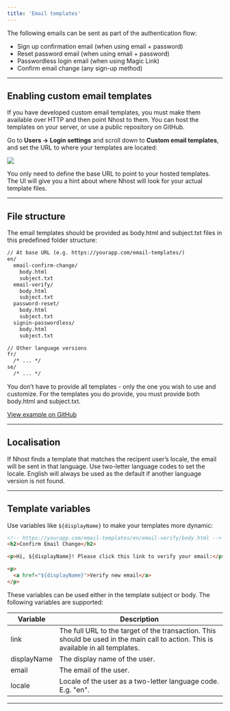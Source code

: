 ```yaml
---
title: 'Email templates'
---
```


The following emails can be sent as part of the authentication flow:

- Sign up confirmation email (when using email + password)
- Reset password email (when using email + password)
- Passwordless login email (when using Magic Link)
- Confirm email change (any sign-up method)

---

## Enabling custom email templates

If you have developed custom email templates, you must make them available over HTTP and then point Nhost to them. You can host the templates on your server, or use a public repository on GitHub.

Go to **Users -> Login settings** and scroll down to **Custom email templates**, and set the URL to where your templates are located:

![ ](/images/platform/email-templates.svg)

You only need to define the base URL to point to your hosted templates. The UI will give you a hint about where Nhost will look for your actual template files.

---

## File structure

The email templates should be provided as body.html and subject.txt files in this predefined folder structure:

```txt
// At base URL (e.g. https://yourapp.com/email-templates/)
en/
  email-confirm-change/
    body.html
    subject.txt
  email-verify/
    body.html
    subject.txt
  password-reset/
    body.html
    subject.txt
  signin-passwordless/
    body.html
    subject.txt

// Other language versions
fr/
  /* ... */
se/
  /* ... */
```

You don’t have to provide all templates - only the one you wish to use and customize. For the templates you do provide, you must provide both body.html and subject.txt.

[View example on GitHub](https://github.com/nhost/nhost/tree/main/examples/custom-email-templates)

---

## Localisation

If Nhost finds a template that matches the recipent user’s locale, the email will be sent in that language. Use two-letter language codes to set the locale.
English will always be used as the default if another language version is not found.

---

## Template variables

Use variables like `${displayName}` to make your templates more dynamic:

```html
<!-- https://yourapp.com/email-templates/en/email-verify/body.html -->
<h2>Confirm Email Change</h2>

<p>Hi, ${displayName}! Please click this link to verify your email:</p>

<p>
  <a href="${displayName}">Verify new email</a>
</p>
```

These variables can be used either in the template subject or body. The following variables are supported:

| Variable    | Description                                                                                                                        |
| ----------- | ---------------------------------------------------------------------------------------------------------------------------------- |
| link        | The full URL to the target of the transaction. This should be used in the main call to action. This is available in all templates. |
| displayName | The display name of the user.                                                                                                      |
| email       | The email of the user.                                                                                                             |
| locale      | Locale of the user as a two-letter language code. E.g. "en".                                                                       |

---

<!-- ## Developing emails templates locally -->
